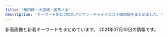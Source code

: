 ```yaml
---
title: "飯田橋・水道橋・御茶ノ水"
description: "キーワード別にの巨乳アジアン・チャイナエステ嬢情報をまとめました。"
---
```


新着画像と新着キーワードをまとめています。
2021年07月10日の情報です。

<DmmAffiliateIns />
<KeywordTable
  shops={
    [
    {
        "keywords": {},
        "img_links": [],
        "url": "https://chocho20.iest.info/",
        "station": "JR\u98ef\u7530\u6a4b\u99c5",
        "name": "\u8776\u300520!"
    },
    {
        "keywords": {},
        "img_links": [
            "http://jinbocho.xyz/images/g0.jpg",
            "http://jinbocho.xyz/images/mika.jpg",
            "http://jinbocho.xyz/images/a4.jpg",
            "http://jinbocho.xyz/images/miki.jpg",
            "http://jinbocho.xyz/images/g2.jpg",
            "http://jinbocho.xyz/images/z1.jpg",
            "http://jinbocho.xyz/images/zi.png",
            "http://jinbocho.xyz/images/r2.jpg",
            "http://jinbocho.xyz/images/r4.jpg",
            "http://jinbocho.xyz/images/r1.jpg",
            "http://jinbocho.xyz/images/top2.jpg",
            "http://jinbocho.xyz/images/a2.jpg",
            "http://jinbocho.xyz/images/new-tit.png",
            "http://jinbocho.xyz/images/face.png",
            "http://jinbocho.xyz/images/r6.jpg",
            "http://jinbocho.xyz/images/top1.jpg",
            "http://jinbocho.xyz/images/g9.jpg",
            "http://jinbocho.xyz/images/mi.jpg",
            "http://jinbocho.xyz/images/haru.jpg",
            "http://jinbocho.xyz/images/gr.jpg",
            "http://jinbocho.xyz/images/yuki.jpg",
            "http://jinbocho.xyz/images/new-tit3.png",
            "http://jinbocho.xyz/images/r3.jpg",
            "http://jinbocho.xyz/images/g1.jpg",
            "http://jinbocho.xyz/images/a5.jpg",
            "http://jinbocho.xyz/images/z2.jpg",
            "http://jinbocho.xyz/images/g7.jpg",
            "http://jinbocho.xyz/images/r5.jpg",
            "http://jinbocho.xyz/images/gb01.png",
            "http://jinbocho.xyz/images/s_staff.png",
            "http://jinbocho.xyz/images/mobile.png",
            "http://jinbocho.xyz/images/g10.jpg",
            "http://jinbocho.xyz/images/left3.png",
            "http://jinbocho.xyz/images/a3.jpg",
            "http://jinbocho.xyz/images/a1.jpg",
            "http://jinbocho.xyz/images/yuk.jpg",
            "http://jinbocho.xyz/images/g8.jpg"
        ],
        "name": "\u306f\u306a\u3073",
        "url": "http://jinbocho.xyz/",
        "station": "\u795e\u4fdd\u753a\u99c5A5\u51fa\u53e3"
    },
    {
        "name": "\u30a2\u30ed\u30de\u30e9\u30c3\u30ad\u30fc",
        "station": "\u5c0f\u5ddd\u753a\u99c5B4",
        "url": "http://aromalucky.xyz/",
        "keywords": {},
        "img_links": [
            "https://i2.wp.com/aromalucky.xyz/wp-content/uploads/2020/09/21.jpg",
            "https://i0.wp.com/aromalucky.xyz/wp-content/uploads/2017/12/05-1.jpg",
            "https://i2.wp.com/aromalucky.xyz/wp-content/uploads/2019/04/12.jpg",
            "https://i0.wp.com/aromalucky.xyz/wp-content/uploads/2019/05/02.png",
            "https://i2.wp.com/aromalucky.xyz/wp-content/uploads/2017/12/03-1.jpg",
            "http://aromalucky.xyz/wp-content/uploads/2019/05/01_02.png",
            "https://i2.wp.com/aromalucky.xyz/wp-content/uploads/2017/12/08.jpg",
            "https://i2.wp.com/aromalucky.xyz/wp-content/uploads/2019/04/14.jpg",
            "https://i0.wp.com/aromalucky.xyz/wp-content/uploads/2019/04/13.jpg",
            "https://i1.wp.com/aromalucky.xyz/wp-content/uploads/2019/10/20.jpg",
            "https://i0.wp.com/aromalucky.xyz/wp-content/uploads/2019/05/15.jpg",
            "https://i1.wp.com/aromalucky.xyz/wp-content/uploads/2017/12/04-1.jpg",
            "https://i1.wp.com/aromalucky.xyz/wp-content/uploads/2019/05/16.jpg",
            "https://i2.wp.com/aromalucky.xyz/wp-content/uploads/2017/12/02.jpg",
            "https://i2.wp.com/aromalucky.xyz/wp-content/uploads/2019/05/03.png"
        ]
    },
    {
        "img_links": [
            "https://izumi-esthe.tokyo/wp-content/themes/este/img/top-img01.png",
            "https://izumi-esthe.tokyo/wp-content/uploads/2021/02/8765iyashinoizumi.jpg",
            "https://izumi-esthe.tokyo/wp-content/uploads/2021/02/1111iyashinoizumi.jpg",
            "https://izumi-esthe.tokyo/wp-content/uploads/2021/06/2121iyashinoizumi.jpg",
            "https://izumi-esthe.tokyo/wp-content/uploads/2021/02/15drtyfugihoas-1.jpg",
            "https://izumi-esthe.tokyo/wp-content/uploads/2021/02/2221iyashinoizumi.jpg",
            "https://izumi-esthe.tokyo/wp-content/uploads/2021/02/211iyashinoizumi.jpg",
            "https://izumi-esthe.tokyo/wp-content/uploads/2021/05/982716ttiyashinoizumi.jpg",
            "https://izumi-esthe.tokyo/wp-content/themes/este/img/6.jpg",
            "https://izumi-esthe.tokyo/wp-content/uploads/2021/02/iyashinoizumi.jpg",
            "https://izumi-esthe.tokyo/wp-content/uploads/2021/05/6754iyashinoizumi.jpg",
            "https://izumi-esthe.tokyo/wp-content/uploads/2021/06/123456hiyashinoizumi.jpg",
            "https://izumi-esthe.tokyo/wp-content/uploads/2021/02/876521iyashinoizumi-1.jpg",
            "https://izumi-esthe.tokyo/wp-content/uploads/2021/02/1iyashinoizumi.jpg",
            "https://izumi-esthe.tokyo/wp-content/uploads/2021/02/3111iyashinoizumi.jpg",
            "https://izumi-esthe.tokyo/wp-content/themes/este/img/1.jpg",
            "https://izumi-esthe.tokyo/wp-content/themes/este/img/5.jpg",
            "https://izumi-esthe.tokyo/wp-content/themes/este/img/4.jpg",
            "https://izumi-esthe.tokyo/wp-content/themes/este/img/top-img01b.png",
            "https://izumi-esthe.tokyo/wp-content/uploads/2021/02/3111112iyashinoizumi.jpg",
            "https://izumi-esthe.tokyo/wp-content/themes/este/img/3.jpg",
            "https://izumi-esthe.tokyo/wp-content/uploads/2021/02/999iyashinoizumi.jpg",
            "https://izumi-esthe.tokyo/wp-content/uploads/2021/02/999iyashinoizumi-1.jpg",
            "https://izumi-esthe.tokyo/wp-content/themes/este/img/top-img01a.png",
            "https://izumi-esthe.tokyo/wp-content/uploads/2021/06/76514678iyashinoizumi.jpg",
            "https://izumi-esthe.tokyo/wp-content/uploads/2021/03/312121iyashinoizumi.jpg",
            "https://izumi-esthe.tokyo/wp-content/uploads/2021/05/7675621789iyashinoizumi.jpg",
            "https://izumi-esthe.tokyo/wp-content/uploads/2021/02/77iyashinoizumi.jpg",
            "https://izumi-esthe.tokyo/wp-content/uploads/2021/02/8765421iyashinoizumi.jpg",
            "https://izumi-esthe.tokyo/wp-content/themes/este/img/top-img04.png",
            "https://izumi-esthe.tokyo/wp-content/uploads/2021/02/5432111iyashinoizumi.jpg",
            "https://izumi-esthe.tokyo/wp-content/uploads/2021/02/9876iyashinoizumi.jpg",
            "https://izumi-esthe.tokyo/wp-content/uploads/2021/02/1iyashinoizumi-1.jpg",
            "https://izumi-esthe.tokyo/wp-content/themes/este/img/2.jpg",
            "https://izumi-esthe.tokyo/wp-content/themes/este/img/tel_footer.png",
            "https://izumi-esthe.tokyo/wp-content/uploads/2021/02/3serdtfygui.jpg",
            "https://izumi-esthe.tokyo/wp-content/uploads/2021/02/1111iyashinoizumi-2.jpg",
            "https://izumi-esthe.tokyo/wp-content/uploads/2021/02/98767689iyashinoizumi.jpg",
            "https://izumi-esthe.tokyo/wp-content/themes/este/img/top-img02f.png",
            "https://izumi-esthe.tokyo/wp-content/themes/este/img/top-img03.png",
            "https://izumi-esthe.tokyo/wp-content/uploads/2021/02/2iyashinoizumi.jpg",
            "https://izumi-esthe.tokyo/wp-content/uploads/2021/02/121dfghiyashinoizumi-1.jpg",
            "https://izumi-esthe.tokyo/wp-content/uploads/2021/04/WechatIMG866.jpeg",
            "https://izumi-esthe.tokyo/wp-content/uploads/2021/02/121iyashinoizumi.jpg",
            "https://izumi-esthe.tokyo/wp-content/themes/este/img/call.png",
            "https://izumi-esthe.tokyo/wp-content/uploads/2021/05/34567897867iyashinoizumi.jpg",
            "https://izumi-esthe.tokyo/wp-content/themes/este/img/tel_header.png"
        ],
        "station": "\u5c0f\u5ddd\u753a\u99c5B5\u51fa\u53e3",
        "url": "https://izumi-esthe.tokyo/",
        "keywords": {
            "C": 20,
            "D": 36,
            "E": 22
        },
        "name": "\u7652\u3057\u306e\u6cc9"
    },
    {
        "station": "JR\u6c34\u9053\u6a4b\u99c5\u6771\u53e3",
        "keywords": {
            "83": 6,
            "F": 6,
            "D": 16,
            "88": 4,
            "E": 2,
            "89": 6,
            "84": 2,
            "85": 6
        },
        "name": "\u30d3\u30fc\u30ca\u30b9",
        "img_links": [
            "http://venus.tyo.cm/images/pagetop.png",
            "http://venus.tyo.cm/images/room6.jpg",
            "http://venus.tyo.cm/photos/sites/40/2021/05/2021052208041450.jpeg",
            "http://venus.tyo.cm/photos/sites/40/2021/05/2021052208043246.jpeg",
            "http://venus.tyo.cm/images/room3.jpg",
            "http://venus.tyo.cm/images/mainimg.jpg",
            "http://venus.tyo.cm/images/room1.jpg",
            "http://venus.tyo.cm/photos/sites/40/2021/05/2021052208051451.jpeg",
            "http://venus.tyo.cm/photos/sites/40/2020/08/2020083109075784.jpeg",
            "http://venus.tyo.cm/photos/sites/40/2020/08/2020083109075883.jpeg",
            "http://venus.tyo.cm/images/room4.jpg",
            "http://venus.tyo.cm/photos/sites/40/2021/05/202105220805459.jpeg",
            "http://venus.tyo.cm/images/top.png",
            "http://venus.tyo.cm/photos/sites/40/2020/08/2020083109075848.jpeg",
            "http://venus.tyo.cm/photos/sites/40/2021/05/2021052208053057.jpeg",
            "http://venus.tyo.cm/photos/sites/40/2020/08/2020083109075912.jpeg",
            "http://venus.tyo.cm/photos/sites/40/2021/05/2021052208382514.jpeg",
            "http://venus.tyo.cm/images/room5.jpg",
            "http://venus.tyo.cm/images/room2.jpg",
            "http://venus.tyo.cm/photos/sites/40/2021/05/2021052208353844.jpeg",
            "http://venus.tyo.cm/images/spmainimg.jpg"
        ],
        "url": "http://venus.tyo.cm/"
    },
    {
        "keywords": {},
        "name": "\u30c1\u30e5\u30fc\u30ea\u30c3\u30d7",
        "img_links": [
            "http://www.pilink.xyz/uploads/210420/1-21042015013J02.jpg",
            "http://www.pilink.xyz/uploads/181018/sys2.jpg",
            "http://www.pilink.xyz/style/ta.jpg",
            "http://www.pilink.xyz/uploads/181018/rec2.png",
            "http://www.pilink.xyz/uploads/210420/1-210420151411422.png",
            "http://www.pilink.xyz/style/mobile.jpg",
            "http://www.pilink.xyz/uploads/210420/1-210420150221a8.jpg",
            "http://www.pilink.xyz/style/sm.jpg",
            "http://www.pilink.xyz/style/head1.jpg",
            "http://www.pilink.xyz/style/concept.jpg",
            "http://www.pilink.xyz/style/news.jpg",
            "http://www.pilink.xyz/style/line.png",
            "http://www.pilink.xyz/style/staff_t.jpg"
        ],
        "station": "JR\u6c34\u9053\u6a4b\u99c5\u6771\u53e3",
        "url": "http://www.pilink.xyz/"
    },
    {
        "img_links": [
            "https://raku-relax.tokyo/wp-content/uploads/2020/11/9897621rakura.jpg",
            "https://raku-relax.tokyo/wp-content/uploads/2018/12/satfuygihoj.jpg",
            "https://raku-relax.tokyo/wp-content/themes/este/img/tel03.png",
            "https://raku-relax.tokyo/wp-content/uploads/2018/12/4567rakura.jpg",
            "https://raku-relax.tokyo/wp-content/themes/este/img/top-img03.png",
            "https://raku-relax.tokyo/wp-content/uploads/2020/10/28917rakura.jpg",
            "https://raku-relax.tokyo/wp-content/themes/este/img/4.jpg",
            "https://raku-relax.tokyo/wp-content/uploads/2020/01/897sarakura.jpg",
            "https://raku-relax.tokyo/wp-content/uploads/2020/11/oiuarakura.jpg",
            "https://raku-relax.tokyo/wp-content/uploads/2020/01/y45a121.jpg",
            "https://raku-relax.tokyo/wp-content/themes/este/img/top-img01.png",
            "https://raku-relax.tokyo/wp-content/uploads/2020/04/1234sertdyf.jpg",
            "https://raku-relax.tokyo/wp-content/themes/este/img/tel02.png",
            "https://raku-relax.tokyo/wp-content/themes/este/img/2.jpg",
            "https://raku-relax.tokyo/wp-content/themes/este/img/top-img04.png",
            "https://raku-relax.tokyo/wp-content/themes/este/img/tel_header.png",
            "https://raku-relax.tokyo/wp-content/uploads/2021/04/8721rakura.jpg",
            "https://raku-relax.tokyo/wp-content/uploads/2021/05/8976251rakura.jpg",
            "https://raku-relax.tokyo/wp-content/themes/este/img/3.jpg",
            "https://raku-relax.tokyo/wp-content/uploads/2021/04/98976890rakura.jpg",
            "https://raku-relax.tokyo/wp-content/uploads/2021/01/1211rakura.jpg",
            "https://raku-relax.tokyo/wp-content/themes/este/img/tel.png",
            "https://raku-relax.tokyo/wp-content/uploads/2020/04/siuaytfsa.jpg",
            "https://raku-relax.tokyo/wp-content/themes/este/img/tel_footer.png",
            "https://raku-relax.tokyo/wp-content/uploads/2021/07/897621rakura.jpg",
            "https://raku-relax.tokyo/wp-content/themes/este/img/1.jpg",
            "https://raku-relax.tokyo/wp-content/themes/este/img/top-img05.png",
            "https://raku-relax.tokyo/wp-content/themes/este/img/top-img02.png",
            "https://raku-relax.tokyo/wp-content/uploads/2020/10/ertyurakura.jpg"
        ],
        "station": "\u725b\u8fbc\u795e\u697d\u5742\u99c5A2\u51fa\u53e3",
        "name": "\u697d\u697d",
        "url": "https://raku-relax.tokyo/",
        "keywords": {
            "E": 6,
            "C": 30,
            "D": 12
        }
    },
    {
        "img_links": [
            "https://suidobashi-mensesthe.com/staff/midori-l3.jpg",
            "https://suidobashi-mensesthe.com/room/3-l.jpg",
            "https://suidobashi-mensesthe.com/images/covit19-2.jpg",
            "https://suidobashi-mensesthe.com/room/esthe3.jpg",
            "https://suidobashi-mensesthe.com/staff/midori-l2.jpg",
            "https://suidobashi-mensesthe.com/staff/rina-l1.jpg",
            "https://suidobashi-mensesthe.com/staff/midori-s2.jpg",
            "https://suidobashi-mensesthe.com/button/blog.png",
            "https://suidobashi-mensesthe.com/images/prin-video2.jpg",
            "https://suidobashi-mensesthe.com/staff/midori-l1.jpg",
            "https://suidobashi-mensesthe.com/icon/facebook.png",
            "https://suidobashi-mensesthe.com/room/3-s.jpg",
            "https://suidobashi-mensesthe.com/staff/rina-s1.jpg",
            "https://suidobashi-mensesthe.com/images/footer-l.png",
            "https://suidobashi-mensesthe.com/images/footer-r.png",
            "https://suidobashi-mensesthe.com/room/2-s.jpg",
            "https://suidobashi-mensesthe.com/room/4-l.jpg",
            "https://suidobashi-mensesthe.com/room/1-s.jpg",
            "https://suidobashi-mensesthe.com/staff/midori-s1.jpg",
            "https://suidobashi-mensesthe.com/icon/google_plus.png",
            "https://suidobashi-mensesthe.com/room/esthe1.jpg",
            "https://suidobashi-mensesthe.com/room/6-l.jpg",
            "https://suidobashi-mensesthe.com/images/covit19.jpg",
            "https://suidobashi-mensesthe.com/images/main1.jpg",
            "https://suidobashi-mensesthe.com/mens-esthe-massage/2021/04/20/rina-s1.jpg",
            "https://suidobashi-mensesthe.com/icon/line.png",
            "https://suidobashi-mensesthe.com/room/5-s.jpg",
            "https://suidobashi-mensesthe.com/images/flower.png",
            "https://suidobashi-mensesthe.com/room/esthe2.jpg",
            "https://suidobashi-mensesthe.com/room/2-l.jpg",
            "https://suidobashi-mensesthe.com/button/home.png",
            "https://suidobashi-mensesthe.com/room/5-l.jpg",
            "https://suidobashi-mensesthe.com/button/staff.png",
            "https://suidobashi-mensesthe.com/icon/twitter.png",
            "https://suidobashi-mensesthe.com/room/1-l.jpg",
            "https://suidobashi-mensesthe.com/images/main-sp.jpg",
            "https://suidobashi-mensesthe.com/staff/midori-s3.jpg",
            "https://suidobashi-mensesthe.com/images/header3.png",
            "https://suidobashi-mensesthe.com/room/4-s.jpg",
            "https://suidobashi-mensesthe.com/room/6-s.jpg",
            "https://suidobashi-mensesthe.com/images/clear.png",
            "https://suidobashi-mensesthe.com/images/qrcode.png"
        ],
        "name": "\u30d7\u30ea\u30f3",
        "url": "https://suidobashi-mensesthe.com/",
        "station": "JR\u6c34\u9053\u6a4b\u99c5\u897f\u53e3",
        "keywords": {
            "\u80f8": 3,
            "\u30bb\u30af\u30b7\u30fc": 3
        }
    },
    {
        "url": "http://yu.xyz.mn/",
        "name": "\u60a0 \u3086\u3046",
        "station": "JR\u6c34\u9053\u6a4b\u99c5\u897f\u53e3",
        "keywords": {
            "84": 7,
            "87": 7,
            "85": 21,
            "C": 20,
            "86": 7,
            "D": 35
        },
        "img_links": [
            "http://yu.xyz.mn/photos/sites/91/2021/01/2021012205451889.jpg",
            "http://yu.xyz.mn/photos/sites/91/2020/04/2020040807282190.jpg",
            "http://yu.xyz.mn/images/room3.jpg",
            "http://yu.xyz.mn/images/ac6.jpg",
            "http://yu.xyz.mn/photos/sites/91/2019/12/2019122702252691.jpg",
            "http://yu.xyz.mn/photos/sites/91/2019/12/2019122901424384.jpg",
            "http://yu.xyz.mn/images/s_staff.jpg",
            "http://yu.xyz.mn/images/top.jpg",
            "http://yu.xyz.mn/images/room1.jpg",
            "http://yu.xyz.mn/images/ac1.jpg",
            "http://yu.xyz.mn/images/ac5.jpg",
            "http://yu.xyz.mn/images/s_shedule.jpg",
            "http://yu.xyz.mn/images/ac4.jpg",
            "http://yu.xyz.mn/images/room4.jpg",
            "http://yu.xyz.mn/photos/sites/91/2020/02/2020022305370017.jpg",
            "http://yu.xyz.mn/images/room2.jpg",
            "http://yu.xyz.mn/images/s_news.jpg",
            "http://yu.xyz.mn/images/ac3.jpg",
            "http://yu.xyz.mn/photos/sites/91/2019/12/2019122702252767.jpg",
            "http://yu.xyz.mn/images/ac2.jpg",
            "http://yu.xyz.mn/images/mobile.jpg"
        ]
    },
    {
        "keywords": {
            "C": 7
        },
        "img_links": [
            "http://rapisu.tokyo/images/r1.jpg",
            "http://rapisu.tokyo/images/end.png",
            "http://rapisu.tokyo/images/meihui.jpg",
            "http://rapisu.tokyo/images/mika.jpg",
            "http://rapisu.tokyo/images/r3.jpg",
            "http://rapisu.tokyo/images/flash.jpg",
            "http://rapisu.tokyo/images/mobile.png",
            "http://rapisu.tokyo/images/top.png",
            "http://rapisu.tokyo/images/zi_staff.png",
            "http://rapisu.tokyo/images/flash1.jpg",
            "http://rapisu.tokyo/images/g0.jpg",
            "http://rapisu.tokyo/images/tiao.png",
            "http://rapisu.tokyo/images/r2.jpg"
        ],
        "station": "\u795e\u4fdd\u753a\u99c5A7\u51fa\u53e3",
        "url": "http://rapisu.tokyo/",
        "name": "\u30e9\u30d4\u30b9"
    },
    {
        "url": "http://sln-relax.com/",
        "station": "JR\u6c34\u9053\u6a4b\u99c5\u897f\u53e3",
        "img_links": [
            "http://sln-relax.com/scdl/staff/10071.jpg",
            "http://sln-relax.com/img/ttl_mobile.jpg",
            "http://sln-relax.com/img/ttl_tnew.jpg",
            "http://sln-relax.com/img/ttl_staff.png",
            "http://sln-relax.com/scdl/staff/10041.jpg",
            "http://sln-relax.com/scdl/staff/10011.jpg",
            "http://sln-relax.com/img/ttl_concept.jpg",
            "http://sln-relax.com/img/att.jpg",
            "http://sln-relax.com/i/files/girl02.jpg",
            "http://sln-relax.com/img/ttl_rec.jpg",
            "http://sln-relax.com/scdl/staff/10031.jpg",
            "http://sln-relax.com/i/files/homeimg.jpg",
            "http://sln-relax.com/pic/head.png",
            "http://sln-relax.com/pic/topimg2.jpg",
            "http://sln-relax.com/scdl/staff/10021.jpg",
            "http://sln-relax.com/scdl/staff/10081.jpg",
            "http://sln-relax.com/scdl/staff/10061.jpg",
            "http://sln-relax.com/scdl/staff/10051.jpg",
            "http://sln-relax.com/pic/topimg1.jpg",
            "http://sln-relax.com/pic/topimg3.jpg",
            "http://sln-relax.com/i/files/girl01.jpg"
        ],
        "keywords": {
            "C": 17
        },
        "name": "Lime"
    },
    {
        "url": "http://mitsuka.este.work/",
        "name": "LOVER",
        "keywords": {
            "90": 2,
            "89": 1,
            "85": 1,
            "92": 3,
            "C": 1,
            "D": 10,
            "86": 6,
            "84": 1,
            "88": 3
        },
        "img_links": [
            "http://mitsuka.este.work/right.jpg",
            "http://mitsuka.este.work/2/uploadimg/1612670429.jpg",
            "http://mitsuka.este.work/top04.jpg",
            "http://mitsuka.este.work/2/uploadimg/1612670464.jpg",
            "http://mitsuka.este.work/2/uploadimg/1613639164.jpeg",
            "http://mitsuka.este.work/nav02.png",
            "http://mitsuka.este.work/nav05.png",
            "http://mitsuka.este.work/nav04.png",
            "http://mitsuka.este.work/2/uploadimg/1617091469.jpeg",
            "http://mitsuka.este.work/nav06.png",
            "http://mitsuka.este.work/head01.jpg",
            "http://mitsuka.este.work/nav03.png",
            "http://mitsuka.este.work/2/uploadimg/1613638932.jpeg",
            "http://mitsuka.este.work/left.jpg",
            "http://mitsuka.este.work/2/uploadimg/1612670496.jpg",
            "http://mitsuka.este.work/nav01.png",
            "http://mitsuka.este.work/2/uploadimg/1616633208.jpg",
            "http://mitsuka.este.work/2/uploadimg/1612670526.jpg",
            "http://mitsuka.este.work/2/uploadimg/1621849933.jpeg"
        ],
        "station": "\u725b\u8fbc\u795e\u697d\u5742\u99c5A3\u51fa\u53e3"
    }
]
}
/>
<DmmAffiliateScript />
